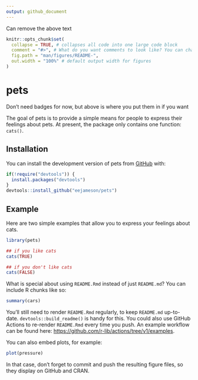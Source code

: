```yaml
---
output: github_document
---
```


<!-- README.md is generated from README.Rmd. Please edit that file -->

Can remove the above text 

```r
knitr::opts_chunk$set(
  collapse = TRUE, # collapses all code into one large code block
  comment = "#>", # What do you want comments to look like? You can change if you want a different aesthetic
  fig.path = "man/figures/README-",
  out.width = "100%" # default output width for figures
)
```

# pets

<!-- badges: start -->
<!-- badges: end -->

Don't need badges for now, but above is where you put them in if you want

The goal of pets is to provide a simple means for people to express their feelings about pets. At present, the package only contains one function: `cats()`.

## Installation

You can install the development version of pets from [GitHub](https://github.com/) with:

``` r
if(!require("devtools")) {
  install.packages("devtools")
}
devtools::install_github("eejameson/pets")
```

## Example

Here are two simple examples that allow you to express your feelings about cats.

```r
library(pets)

## if you like cats
cats(TRUE)

## if you don't like cats
cats(FALSE)
```
What is special about using `README.Rmd` instead of just `README.md`? You can include R chunks like so:

```r
summary(cars)
```

You'll still need to render `README.Rmd` regularly, to keep `README.md` up-to-date. `devtools::build_readme()` is handy for this. You could also use GitHub Actions to re-render `README.Rmd` every time you push. An example workflow can be found here: <https://github.com/r-lib/actions/tree/v1/examples>.

You can also embed plots, for example:

```r
plot(pressure)
```

In that case, don't forget to commit and push the resulting figure files, so they display on GitHub and CRAN.
